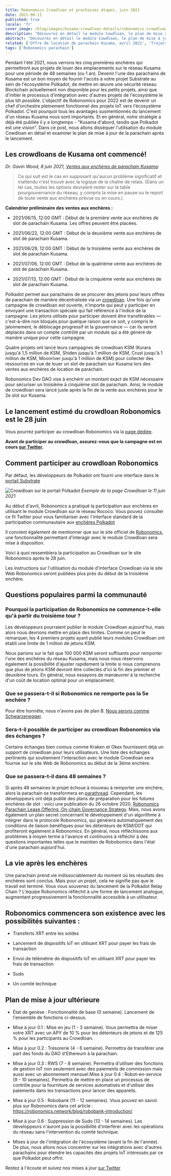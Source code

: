 ```yaml
---
title: Robonomics Crowdloan et prochaines étapes, juin 2021
date: 2021-06-11
published: true
locale: 'fr'
cover_image: /blog/images/kusama-crowdloan-details/robonomics-crowdloan-on-kusama.jpg
description: "Découvrez en détail le module Cowdloan, le plan de mise à jour de la parachain après le lancement et les FAQ concernant la vente aux enchères"
abstract: "Découvrez en détail le module Cowdloan, le plan de mise à jour de la parachain après le lancement et les FAQ concernant la vente aux enchères"
related: ['Offre de location de parachain Kusama, avril 2021', 'Trajectoire du développement de Robonomics 2021, Partie 1', "Robobank. Acceptez n'importe quel jeton Polkadot dans les services d'automatisation", 'Le guide ultime de Robonomics, RWS et la parachain Robonomics sur Polkadot']
tags: ['Robonomics parachain']
---
```


Pendant l'été 2021, nous verrons les cinq premières enchères qui permettront aux projets de louer des emplacements sur le réseau Kusama pour une période de 48 semaines (ou 1 an). Devenir l'une des parachains de Kusama est un bon moyen de fournir l'accès à votre projet Substrate au sein de l'écosystème Polkadot, de mettre en œuvre une sécurité réseau Blockchain actuellement non disponible pour les petits projets, ainsi que d'initier le processus d'intégration avec d'autres projets de l'écosystème le plus tôt possible. L'objectif de Robonomics pour 2022 est de devenir un chef d'orchestre pleinement fonctionnel des projets IoT vers l'écosystème Polkadot. C'est pourquoi tous les avantages susmentionnés du lancement d'un réseau Kusama nous sont importants. Et en général, notre stratégie a déjà été publiée il y a longtemps - "Kusama d'abord, tandis que Polkadot est une vision". Dans ce post, nous allons disséquer l'utilisation du module Cowdloan en détail et examiner le plan de mise à jour de la parachain après le lancement.

## Les crowdloans de Kusama ont commencé!

*Dr. Gavin Wood, 8 juin 2021, [Ventes aux enchères de parachain Kusama](https://polkadot.network/kusama-parachain-auctions/):*

> Ce qui suit est le cas en supposant qu'aucun problème significatif et inattendu n'est trouvé avec la logique de la chaîne de relais. (Dans un tel cas, toutes les options devraient rester sur la table pourgouvernance du réseau, y compris la mise en pause ou le report de toute vente aux enchères prévue ou en cours.)

**Calendrier préliminaire des ventes aux enchères :**

- 2021/06/15, 12:00 GMT : Début de la première vente aux enchères de slot de parachain Kusama. Les offres peuvent être placées.

- 2021/06/22, 12:00 GMT : Début de la deuxième vente aux enchères de slot de parachain Kusama.

- 2021/06/29, 12:00 GMT : Début de la troisième vente aux enchères de slot de parachain Kusama.

- 2021/07/06, 12:00 GMT : Début de la quatrième vente aux enchères de slot de parachain Kusama.

- 2021/07/13, 12:00 GMT : Début de la cinquième vente aux enchères de slot de parachain Kusama.

Polkadot permet aux parachains de se procurer des jetons pour leurs offres de parachain de manière décentralisée via un [crowdloan](https://wiki.polkadot.network/docs/en/learn-crowdloans). Une fois qu'une campagne de crowdloan est ouverte, n'importe qui peut y participer en envoyant une transaction spéciale qui fait référence à l'indice de la campagne. Les jetons utilisés pour participer doivent être transférables — c'est-à-dire non bloqués pour quelque raison que ce soit, y compris le jalonnement, le déblocage progressif et la gouvernance — car ils seront déplacés dans un compte contrôlé par un module qui a été généré de manière unique pour cette campagne.

Quatre projets ont lancé leurs campagnes de crowdloan KSM (Kurara jusqu'à 1,5 million de KSM, Shiden jusqu'à 1 million de KSM, Crust jusqu'à 1 million de KSM, Moonriver jusqu'à 1 million de KSM) pour collecter des ressources en vue de louer un slot de parachain sur Kusama lors des ventes aux enchères de location de parachain.

Robonomics Dev DAO vise à enchérir un montant exact de KSM nécessaire pour sécuriser un troisième à cinquième slot de parachain. Ainsi, le module de crowdloan sera lancé juste après la fin de la vente aux enchères pour le 2e slot sur Kusama.

## Le lancement estimé du crowdloan Robonomics est le 28 juin

Vous pourrez participer au crowdloan Robonomics via la [page dédiée](/kusama-slot).

**Avant de participer au crowdloan, assurez-vous que la campagne est en cours [sur Twitter](https://twitter.com/AIRA_Robonomics).**

## Comment participer au crowdloan Robonomics

Par défaut, les développeurs de Polkadot ont fourni une interface dans le [portail Substrate](https://polkadot.js.org/apps/#/parachains/crowdloan)

![Crowdloan sur le portail Polkadot](/blog/images/kusama-crowdloan-details/crowdloan-on-polkadot-portal.png)
*Exemple de la page Crowdloan le 11 juin 2021*

Au début d'avril, Robonomics a pratiqué la participation aux enchères en utilisant le module Crowdloan sur le réseau Rococo. Vous pouvez consulter ce fil Twitter pour vous familiariser avec l'interface standard de la participation communautaire aux [enchères Polkadot](https://twitter.com/AIRA_Robonomics/status/1377653645827833860)

Il convient également de mentionner que sur le site officiel de [Robonomics](/kusama-slot), une fonctionnalité permettant d'interagir avec le module Crowdloan sera mise à disposition.

Voici à quoi ressemblera la participation au Crowdloan sur le site Robonomics après le 28 juin.

Les instructions sur l'utilisation du module d'interface Crowdloan via le site Web Robonomics seront publiées plus près du début de la troisième enchère.

## Questions populaires parmi la communauté

<TextCard back="transparent">

### Pourquoi la participation de Robonomics ne commence-t-elle qu'à partir du troisième tour ?

Les développeurs pourraient publier le module Crowdloan aujourd'hui, mais alors nous devrions mettre en place des limites. Comme on peut le remarquer, les 4 premiers projets ayant publié leurs modules Crowdloan ont établi une limite de 1 million de jetons KSM.

Nous parions sur le fait que 100 000 KSM seront suffisants pour remporter l'une des enchères du réseau Kusama, mais nous nous réservons également la possibilité d'ajuster rapidement la limite si nous comprenons que plus de jetons KSM devront être collectés d'ici la fin des premier et deuxième tours. En général, nous essayons de manœuvrer à la recherche d'un coût de location optimal pour un emplacement.

</TextCard>

<TextCard back="transparent">

### Que se passera-t-il si Robonomics ne remporte pas la 5e enchère ?

Pour être honnête, nous n'avons pas de plan B. [Nous serons comme Schwarzenegger](https://youtu.be/Ri-M_Vo3w5A).

</TextCard>

<TextCard back="transparent">

### Sera-t-il possible de participer au crowdloan Robonomics via des échanges ?

Certains échanges bien connus comme Kraken et Okex fournissent déjà un support de crowdloan pour leurs utilisateurs. Une liste des échanges pertinents qui soutiennent l'interaction avec le module Crowdloan sera fournie sur le site Web de Robonomics au début de la 3ème enchère.

</TextCard>

<TextCard back="transparent">

### Que se passera-t-il dans 48 semaines ?

Si après 48 semaines le projet échoue à nouveau à remporter une enchère, alors la parachain se transformera en [parathread](https://wiki.polkadot.network/docs/en/learn-parathreads#docsNav). Cependant, les développeurs ont déjà publié des plans de préparation pour les futures enchères de slot : voici une publication du 26 octobre 2020, [Robonomics Parachain Lease Offering, On-chain Governance Strategy](/blog/robonomics-parachain-lease-offering/). Mais, nous avons également un plan secret concernant le développement d'un algorithme à intégrer dans le protocole Robonomics, qui générera automatiquement des conditions de liaison bénéfiques pour les détenteurs de KSM/DOT qui profiteront également à Robonomics. En général, nous réfléchissons aux problèmes à moyen terme à l'avance et continuons à réfléchir à des questions importantes telles que le maintien de Robobomics dans l'état d'une parachain aujourd'hui.

</TextCard>

## La vie après les enchères

Une parachain prend vie indissociablement du moment où les résultats des enchères sont conclus. Mais pour un projet, cela ne signifie pas que le travail est terminé. Vous vous souvenez du lancement de la Polkadot Relay Chain ? L'équipe Robonomics réfléchit à une forme de lancement analogue, augmentant progressivement la fonctionnalité accessible à un utilisateur.

## Robonomics commencera son existence avec les possibilités suivantes :

- Transferts XRT entre les soldes

- Lancement de dispositifs IoT en utilisant XRT pour payer les frais de transaction

- Envoi de télémétrie de dispositifs IoT en utilisant XRT pour payer les frais de transaction

- Sudo

- Un comité technique

## Plan de mise à jour ultérieure

- État de genèse : Fonctionnalité de base (0 semaine). Lancement de l'ensemble de fonctions ci-dessus.

- Mise à jour 0.1 : Mise en jeu (1 - 3 semaine). Vous permettra de miser votre XRT avec un APY de 10 % pour les détenteurs de jetons et de 125 % pour les participants au Crowdloan.

- Mise à jour 0.2 : Trésorerie (4 - 6 semaine). Permettra de transférer une part des fonds du DAO d'Ethereum à la parachain.

- Mise à jour 0.3 : RWS (7 - 8 semaine). Permettra d'utiliser des fonctions de gestion IoT non seulement avec des paiements de commission mais aussi avec un abonnement mensuel.Mise à jour 0.4 : Robot-en-service (9 - 10 semaines). Permettra de mettre en place un processus de contrôle pour la fourniture de services automatisés et d'utiliser des paiements dans les transactions pour lancer des appareils.

- Mise à jour 0.5 : Robobank (11 - 12 semaines). Vous pouvez en savoir plus sur Robonomics dans cet article :
https://robonomics.network/blog/robobank-introduction/

- Mise à jour 0.6 : Suppression de Sudo (13 - 14 semaines). Les développeurs n'auront pas la possibilité d'interférer avec les opérations du réseau sans l'intervention du comité technique.

- Mises à jour de l'intégration de l'écosystème (avant la fin de l'année). De plus, nous allons nous concentrer sur les intégrations avec d'autres parachains pour étendre les capacités des projets IoT intéressés par ce que Polkadot peut offrir.

Restez à l'écoute et suivez nos mises à jour [sur Twitter](https://twitter.com/AIRA_Robonomics)
